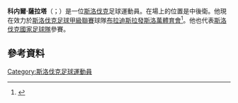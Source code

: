 '''科内爾·薩拉塔'''（{{lang-sk|Kornel Saláta}}；{{bd|1985年|2月24日}}）是一位[[斯洛伐克|斯洛伐克]]足球運動員。在場上的位置是中後衛。他現在效力於[[斯洛伐克足球甲級聯賽|斯洛伐克足球甲級聯賽]]球隊[[布拉迪斯拉發斯洛萬體育會|布拉迪斯拉發斯洛萬體育會]]<ref>{{cite web|script-title=ru:Салата покинул Ростов|url=http://soccer.ru/news/398860.shtml|website=http://soccer.ru|publisher=soccer.ru|accessdate=4 September 2014|language=ru|date=19 August 2014|archive-url=https://web.archive.org/web/20160309175459/http://www.soccer.ru/news/398860.shtml|archive-date=2016-03-09|dead-url=yes}}</ref>。他也代表[[斯洛伐克國家足球隊|斯洛伐克國家足球隊]]參賽。

==參考資料==
{{Reflist}}

{{2010年世界盃足球賽斯洛伐克參賽名單}}
{{2016年歐洲國家盃斯洛伐克參賽名單}}
{{DEFAULTSORT: Saláta, Kornel}}
[[Category:斯洛伐克足球運動員|Category:斯洛伐克足球運動員]]
